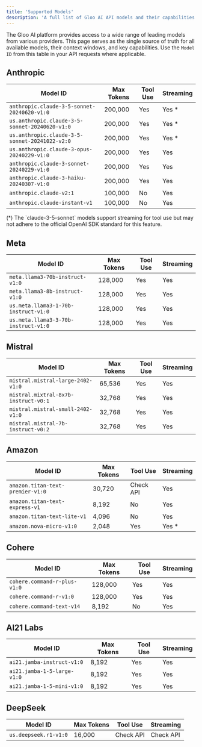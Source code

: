 ```yaml
---
title: 'Supported Models'
description: 'A full list of Gloo AI API models and their capabilities.'
---
```


The Gloo AI platform provides access to a wide range of leading models from various providers. This page serves as the single source of truth for all available models, their context windows, and key capabilities. Use the `Model ID` from this table in your API requests where applicable.

## Anthropic

| Model ID                                     | Max Tokens | Tool Use | Streaming |
| ---------------------------------------------- | ---------- | -------- | --------- |
| `anthropic.claude-3-5-sonnet-20240620-v1:0`     | 200,000    | Yes      | Yes * |
| `us.anthropic.claude-3-5-sonnet-20240620-v1:0`   | 200,000    | Yes      | Yes * |
| `us.anthropic.claude-3-5-sonnet-20241022-v2:0`   | 200,000    | Yes      | Yes * |
| `us.anthropic.claude-3-opus-20240229-v1:0`       | 200,000    | Yes      | Yes       |
| `anthropic.claude-3-sonnet-20240229-v1:0`      | 200,000    | Yes      | Yes       |
| `anthropic.claude-3-haiku-20240307-v1:0`       | 200,000    | Yes      | Yes       |
| `anthropic.claude-v2:1`                        | 100,000    | No       | Yes       |
| `anthropic.claude-instant-v1`                  | 100,000    | No       | Yes       |

<Info>
(*) The `claude-3-5-sonnet` models support streaming for tool use but may not adhere to the official OpenAI SDK standard for this feature.
</Info>

## Meta

| Model ID                                     | Max Tokens | Tool Use | Streaming |
| ---------------------------------------------- | ---------- | -------- | --------- |
| `meta.llama3-70b-instruct-v1:0`                | 128,000    | Yes      | Yes       |
| `meta.llama3-8b-instruct-v1:0`                 | 128,000    | Yes      | Yes       |
| `us.meta.llama3-1-70b-instruct-v1:0`           | 128,000    | Yes      | Yes       |
| `us.meta.llama3-3-70b-instruct-v1:0`           | 128,000    | Yes      | Yes       |

## Mistral

| Model ID                                     | Max Tokens | Tool Use | Streaming |
| ---------------------------------------------- | ---------- | -------- | --------- |
| `mistral.mistral-large-2402-v1:0`              | 65,536     | Yes      | Yes       |
| `mistral.mixtral-8x7b-instruct-v0:1`           | 32,768     | Yes      | Yes       |
| `mistral.mistral-small-2402-v1:0`              | 32,768     | Yes      | Yes       |
| `mistral.mistral-7b-instruct-v0:2`             | 32,768     | Yes      | Yes       |

## Amazon

| Model ID                                     | Max Tokens | Tool Use | Streaming |
| ---------------------------------------------- | ---------- | -------- | --------- |
| `amazon.titan-text-premier-v1:0`               | 30,720     | Check API| Yes       |
| `amazon.titan-text-express-v1`                 | 8,192      | No       | Yes       |
| `amazon.titan-text-lite-v1`                    | 4,096      | No       | Yes       |
| `amazon.nova-micro-v1:0`                       | 2,048      | Yes      | Yes * |

## Cohere

| Model ID                                     | Max Tokens | Tool Use | Streaming |
| ---------------------------------------------- | ---------- | -------- | --------- |
| `cohere.command-r-plus-v1:0`                   | 128,000    | Yes      | Yes       |
| `cohere.command-r-v1:0`                        | 128,000    | Yes      | Yes       |
| `cohere.command-text-v14`                      | 8,192      | No       | Yes       |

## AI21 Labs

| Model ID                                     | Max Tokens | Tool Use | Streaming |
| ---------------------------------------------- | ---------- | -------- | --------- |
| `ai21.jamba-instruct-v1:0`                     | 8,192      | Yes      | Yes       |
| `ai21.jamba-1-5-large-v1:0`                    | 8,192      | Yes      | Yes       |
| `ai21.jamba-1-5-mini-v1:0`                     | 8,192      | Yes      | Yes       |

## DeepSeek

| Model ID                                     | Max Tokens | Tool Use | Streaming |
| ---------------------------------------------- | ---------- | -------- | --------- |
| `us.deepseek.r1-v1:0`                          | 16,000     | Check API| Check API |
